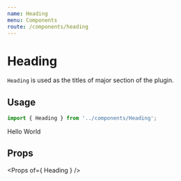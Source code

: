 ```yaml
---
name: Heading
menu: Components
route: /components/heading
---
```




# Heading

`Heading` is used as the titles of major section of the plugin.

## Usage

```ts
import { Heading } from '../components/Heading';
```

<Playground>
    <Heading level={1}>Hello World</Heading>
</Playground>

## Props

<Props of={ Heading } />
